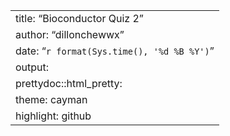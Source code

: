 ---
title: "Bioconductor Quiz 2"
author: "dillonchewwx"
date: "`r format(Sys.time(), '%d %B %Y')`"
output:
  prettydoc::html_pretty:
    theme: cayman
    highlight: github
---